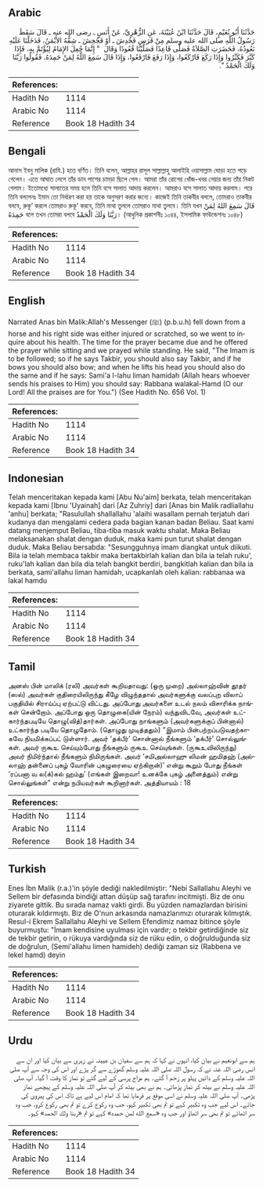 ## Arabic


<div dir="rtl" lang="ar" style={{fontSize:'larger',backgroundColor:'#f8f9fa',padding:20}}>
حَدَّثَنَا أَبُو نُعَيْمٍ، قَالَ حَدَّثَنَا ابْنُ عُيَيْنَةَ، عَنِ الزُّهْرِيِّ، عَنْ أَنَسٍ ـ رضى الله عنه ـ قَالَ سَقَطَ رَسُولُ اللَّهِ صلى الله عليه وسلم مِنْ فَرَسٍ فَخُدِشَ ـ أَوْ فَجُحِشَ ـ شِقُّهُ الأَيْمَنُ، فَدَخَلْنَا عَلَيْهِ نَعُودُهُ، فَحَضَرَتِ الصَّلاَةُ فَصَلَّى قَاعِدًا فَصَلَّيْنَا قُعُودًا وَقَالَ ‏ "‏ إِنَّمَا جُعِلَ الإِمَامُ لِيُؤْتَمَّ بِهِ، فَإِذَا كَبَّرَ فَكَبِّرُوا وَإِذَا رَكَعَ فَارْكَعُوا، وَإِذَا رَفَعَ فَارْفَعُوا، وَإِذَا قَالَ سَمِعَ اللَّهُ لِمَنْ حَمِدَهُ‏.‏ فَقُولُوا رَبَّنَا وَلَكَ الْحَمْدُ ‏"‏‏.‏
</div>
<div style={{backgroundColor:'#f8f9fa',padding:20, marginBottom: 10}}><table> <thead> <tr> <th>References:</th> <th></th> </tr> </thead> <tbody><tr><td>Hadith No</td><td>1114</td></tr><tr><td>Arabic No</td><td>1114</td></tr><tr><td>Reference</td><td>Book 18 Hadith 34</td></tr></tbody></table></div>

## Bengali


<div dir="ltr" lang="bn" style={{fontSize:'larger',backgroundColor:'#f8f9fa',padding:20}}>
আনাস ইবনু মালিক (রাযি.) হতে বর্ণিত। তিনি বলেন, আল্লাহর রাসূল সাল্লাল্লাহু আলাইহি ওয়াসাল্লাম ঘোড়া হতে পড়ে গেলেন। এতে আঘাত লেগে তাঁর ডান পাশের চামড়া ছিলে গেল। আমরা তাঁর রোগের খোঁজ-খবর নেয়ার জন্য তাঁর নিকট গেলাম। ইতোমধ্যে সালাতের সময় হলে তিনি বসে সালাত আদায় করলেন। আমরাও বসে সালাত আদায় করলাম। পরে তিনি বললেনঃ ইমাম তো নির্ধারণ করা হয় তাকে অনুসরণ করার জন্যে। কাজেই তিনি তাকবীর বললে, তোমরাও তাকবীর বলবে, রুকূ‘ করলে তোমরাও রুকূ‘ করবে, তিনি মাথা তুললে তোমরাও মাথা তুলবে। তিনি যখন قَالَ سَمِعَ اللهُ لِمَنْ حَمِدَهُ বলে তখন তোমরা বলবে رَبَّنَا وَلَكَ الْحَمْدُ। (আধুনিক প্রকাশনীঃ ১০৪৪, ইসলামিক ফাউন্ডেশনঃ ১০৪৮)
</div>
<div style={{backgroundColor:'#f8f9fa',padding:20, marginBottom: 10}}><table> <thead> <tr> <th>References:</th> <th></th> </tr> </thead> <tbody><tr><td>Hadith No</td><td>1114</td></tr><tr><td>Arabic No</td><td>1114</td></tr><tr><td>Reference</td><td>Book 18 Hadith 34</td></tr></tbody></table></div>

## English


<div dir="ltr" lang="en" style={{fontSize:'larger',backgroundColor:'#f8f9fa',padding:20}}>
Narrated Anas bin Malik:Allah's Messenger (ﷺ) (p.b.u.h) fell down from a horse and his right side was either injured or scratched, so we went to inquire about his health. The time for the prayer became due and he offered the prayer while sitting and we prayed while standing. He said, "The Imam is to be followed; so if he says Takbir, you should also say Takbir, and if he bows you should also bow; and when he lifts his head you should also do the same and if he says: Sami'a l-lahu liman hamidah (Allah hears whoever sends his praises to Him) you should say: Rabbana walakal-Hamd (O our Lord! All the praises are for You.") (See Hadith No. 656 Vol. 1)
</div>
<div style={{backgroundColor:'#f8f9fa',padding:20, marginBottom: 10}}><table> <thead> <tr> <th>References:</th> <th></th> </tr> </thead> <tbody><tr><td>Hadith No</td><td>1114</td></tr><tr><td>Arabic No</td><td>1114</td></tr><tr><td>Reference</td><td>Book 18 Hadith 34</td></tr></tbody></table></div>

## Indonesian


<div dir="ltr" lang="id" style={{fontSize:'larger',backgroundColor:'#f8f9fa',padding:20}}>
Telah menceritakan kepada kami [Abu Nu'aim] berkata, telah menceritakan kepada kami [Ibnu 'Uyainah] dari [Az Zuhriy] dari [Anas bin Malik radliallahu 'anhu] berkata; "Rasulullah shallallahu 'alaihi wasallam pernah terjatuh dari kudanya dan mengalami cedera pada bagian kanan badan Beliau. Saat kami datang menjemput Beliau, tiba-tiba masuk waktu shalat. Maka Beliau melaksanakan shalat dengan duduk, maka kami pun turut shalat dengan duduk. Maka Beliau bersabda: "Sesungguhnya imam diangkat untuk diikuti. Bila ia telah membaca takbir maka bertakbirlah kalian dan bila ia telah ruku', ruku'lah kalian dan bila dia telah bangkit berdiri, bangkitlah kalian dan bila ia berkata, sami'allahu liman hamidah, ucapkanlah oleh kalian: rabbanaa wa lakal hamdu
</div>
<div style={{backgroundColor:'#f8f9fa',padding:20, marginBottom: 10}}><table> <thead> <tr> <th>References:</th> <th></th> </tr> </thead> <tbody><tr><td>Hadith No</td><td>1114</td></tr><tr><td>Arabic No</td><td>1114</td></tr><tr><td>Reference</td><td>Book 18 Hadith 34</td></tr></tbody></table></div>

## Tamil


<div dir="ltr" lang="ta" style={{fontSize:'larger',backgroundColor:'#f8f9fa',padding:20}}>
அனஸ் பின் மாலிக் (ரலி) அவர்கள் கூறியதாவது: (ஒரு முறை) அல்லாஹ்வின் தூதர் (ஸல்) அவர்கள் குதிரையிலிருந்து கீழே விழுந்ததால் அவர்களுக்கு வலப்புற விலாப் பகுதியில் சிராய்ப்பு ஏற்பட்டு விட்டது. அப்போது அவர்களை உடல் நலம் விசாரிக்க நாங்கள் சென்றோம். அப்போது ஒரு தொழுகை(யின் நேரம்) வந்துவிடவே, அவர்கள் உட்கார்ந்தபடியே தொழு(வித்)தார்கள். அப்போது நாங்களும் (அவர்களுக்குப் பின்னால்) உட்கார்ந்த படியே தொழுதோம். (தொழுது முடித்ததும்) “இமாம் பின்பற்றப்படுவதற்காகவே நியமிக்கப்பட் டுள்ளார். அவர் ‘தக்பீர்’ சொன்னால் நீங்களும் ‘தக்பீர்’ சொல்லுங்கள். அவர் ருகூஉ செய்யும்போது நீங்களும் ருகூஉ செய்யுங்கள். (ருகூஉவிலிருந்து) அவர் நிமிர்ந்தால் நீங்களும் நிமிருங்கள். அவர் ‘சமிஅல்லாஹு லிமன் ஹமிதஹ் (அல்லாஹ் தன்னைப் புகழ் வோரின் புகழுரையை ஏற்கிறான்)’ என்று கூறும் போது நீங்கள் ‘ரப்பனா வ ல(க்)கல் ஹம்து’ (எங்கள் இறைவா! உனக்கே புகழ் அனைத்தும்) என்று சொல்லுங்கள்” என்று நபியவர்கள் கூறினார்கள். அத்தியாயம் : 18
</div>
<div style={{backgroundColor:'#f8f9fa',padding:20, marginBottom: 10}}><table> <thead> <tr> <th>References:</th> <th></th> </tr> </thead> <tbody><tr><td>Hadith No</td><td>1114</td></tr><tr><td>Arabic No</td><td>1114</td></tr><tr><td>Reference</td><td>Book 18 Hadith 34</td></tr></tbody></table></div>

## Turkish


<div dir="ltr" lang="tr" style={{fontSize:'larger',backgroundColor:'#f8f9fa',padding:20}}>
Enes İbn Malik (r.a.)'in şöyle dediği nakledilmiştir: "Nebi Sallallahu Aleyhi ve Sellem bir defasında bindiği attan düşüp sağ tarafını incitmişti. Biz de onu ziyarete gittik. Bu sırada namaz vakti girdi. Bu yüzden namazlardan birisini oturarak kıldırmıştı. Biz de O'nun arkasında namazlarımızı oturarak kılmıştık. Resul-i Ekrem Sallallahu Aleyhi ve Sellem Efendimiz namaz bitince şöyle buyurmuştu: "İmam kendisine uyulması için vardır; o tekbir getirdiğinde siz de tekbir ge­tirin, o rükuya vardığında siz de rüku edin, o doğrulduğunda siz de doğrulun, (Semi'allahu limen hamideh) dediği zaman siz (Rabbena ve lekel hamd) deyin
</div>
<div style={{backgroundColor:'#f8f9fa',padding:20, marginBottom: 10}}><table> <thead> <tr> <th>References:</th> <th></th> </tr> </thead> <tbody><tr><td>Hadith No</td><td>1114</td></tr><tr><td>Arabic No</td><td>1114</td></tr><tr><td>Reference</td><td>Book 18 Hadith 34</td></tr></tbody></table></div>

## Urdu


<div dir="rtl" lang="ur" style={{fontSize:'larger',backgroundColor:'#f8f9fa',padding:20}}>
ہم سے ابونعیم نے بیان کیا، انہوں نے کہا کہ ہم سے سفیان بن عیینہ نے زہری سے بیان کیا اور ان سے انس رضی اللہ عنہ نے کہ رسول اللہ صلی اللہ علیہ وسلم گھوڑے سے گر پڑے اور اس کی وجہ سے آپ صلی اللہ علیہ وسلم کے دائیں پہلو پر زخم آ گئے۔ ہم مزاج پرسی کے لیے گئے تو نماز کا وقت آ گیا۔ آپ صلی اللہ علیہ وسلم نے بیٹھ کر نماز پڑھائی۔ ہم نے بھی بیٹھ کر آپ صلی اللہ علیہ وسلم کے پیچھے نماز پڑھی۔ آپ صلی اللہ علیہ وسلم نے اسی موقع پر فرمایا تھا کہ امام اس لیے ہے تاکہ اس کی پیروی کی جائے۔ اس لیے جب وہ تکبیر کہے تو تم بھی تکبیر کہو، جب وہ رکوع کرے تو تم بھی رکوع کرو، جب وہ سر اٹھائے تو تم بھی سر اٹھاؤ اور جب وہ «سمع الله لمن حمده‏» کہے تو تم «ربنا ولك الحمد» کہو۔
</div>
<div style={{backgroundColor:'#f8f9fa',padding:20, marginBottom: 10}}><table> <thead> <tr> <th>References:</th> <th></th> </tr> </thead> <tbody><tr><td>Hadith No</td><td>1114</td></tr><tr><td>Arabic No</td><td>1114</td></tr><tr><td>Reference</td><td>Book 18 Hadith 34</td></tr></tbody></table></div>